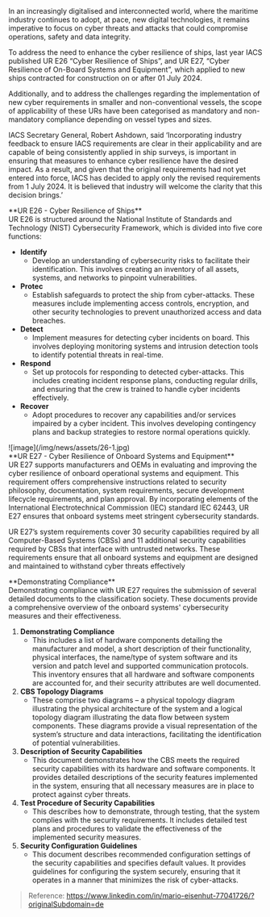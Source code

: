 <div className='news-paragraph'>
In an increasingly digitalised and interconnected world, where the maritime industry continues to adopt, at pace, new digital technologies, it remains imperative to focus on cyber threats and attacks that could compromise operations, safety and data integrity.

To address the need to enhance the cyber resilience of ships, last year IACS published UR E26 “Cyber Resilience of Ships”, and UR E27, “Cyber Resilience of On-Board Systems and Equipment”, which applied to new ships contracted for construction on or after 01 July  2024.

Additionally, and to address the challenges regarding the implementation of new cyber requirements in smaller and non-conventional vessels, the scope of applicability of these URs have been categorised as mandatory and non-mandatory compliance depending on vessel types and sizes.

IACS Secretary General, Robert Ashdown, said ‘Incorporating industry feedback to ensure IACS requirements are clear in their applicability and are capable of being consistently applied in ship surveys, is important in ensuring that measures to enhance cyber resilience have the desired impact.  As a result, and given that the original requirements had not yet entered into force, IACS has decided to apply only the revised requirements from 1 July 2024.  It is believed that industry will welcome the clarity that this decision brings.’
</div>

<div className='news-paragraph'>
**UR E26 - Cyber Resilience of Ships**
</div>

<div className='news-paragraph'>
UR E26 is structured around the National Institute of Standards and Technology (NIST) Cybersecurity Framework, which is divided into five core functions:
</div>

- **Identify**
    - Develop an understanding of cybersecurity risks to facilitate their identification. This involves creating an inventory of all assets, systems, and networks to pinpoint vulnerabilities.
- **Protec**
    - Establish safeguards to protect the ship from cyber-attacks. These measures include implementing access controls, encryption, and other security technologies to prevent unauthorized access and data breaches. 
- **Detect**
    - Implement measures for detecting cyber incidents on board. This involves deploying monitoring systems and intrusion detection tools to identify potential threats in real-time.
- **Respond**
    - Set up protocols for responding to detected cyber-attacks. This includes creating incident response plans, conducting regular drills, and ensuring that the crew is trained to handle cyber incidents effectively.
- **Recover**
    - Adopt procedures to recover any capabilities and/or services impaired by a cyber incident. This involves developing contingency plans and backup strategies to restore normal operations quickly.

<div className="news-image img-size_2">
![image](/img/news/assets/26-1.jpg)
</div>

<div className='news-paragraph'>
**UR E27 - Cyber Resilience of Onboard Systems and Equipment**
</div>

<div className='news-paragraph'>
UR E27 supports manufacturers and OEMs in evaluating and improving the cyber resilience of onboard operational systems and equipment. This requirement offers comprehensive instructions related to security philosophy, documentation, system requirements, secure development lifecycle requirements, and plan approval. By incorporating elements of the International Electrotechnical Commission (IEC) standard IEC 62443, UR E27 ensures that onboard systems meet stringent cybersecurity standards.

UR E27’s system requirements cover 30 security capabilities required by all Computer-Based Systems (CBSs) and 11 additional security capabilities required by CBSs that interface with untrusted networks. These requirements ensure that all onboard systems and equipment are designed and maintained to withstand cyber threats effectively
</div>

<div className='news-paragraph'>
**Demonstrating Compliance**
</div>

<div className='news-paragraph'>
Demonstrating compliance with UR E27 requires the submission of several detailed documents to the classification society. These documents provide a comprehensive overview of the onboard systems' cybersecurity measures and their effectiveness.
</div>

1. **Demonstrating Compliance**
     - <div className='news-paragraph'>This includes a list of hardware components detailing the manufacturer and model, a short description of their functionality, physical interfaces, the name/type of system software and its version and patch level and supported communication protocols. This inventory ensures that all hardware and software components are accounted for, and their security attributes are well documented.</div>
2. **CBS Topology Diagrams**
     - <div className='news-paragraph'>These comprise two diagrams – a physical topology diagram illustrating the physical architecture of the system and a logical topology diagram illustrating the data flow between system components. These diagrams provide a visual representation of the system’s structure and data interactions, facilitating the identification of potential vulnerabilities.</div>
3. **Description of Security Capabilities**
    - <div className='news-paragraph'>This document demonstrates how the CBS meets the required security capabilities with its hardware and software components. It provides detailed descriptions of the security features implemented in the system, ensuring that all necessary measures are in place to protect against cyber threats.</div>
4. **Test Procedure of Security Capabilities**
    - <div className='news-paragraph'>This describes how to demonstrate, through testing, that the system complies with the security requirements. It includes detailed test plans and procedures to validate the effectiveness of the implemented security measures.</div>
5. **Security Configuration Guidelines**
    - <div className='news-paragraph'>This document describes recommended configuration settings of the security capabilities and specifies default values. It provides guidelines for configuring the system securely, ensuring that it operates in a manner that minimizes the risk of cyber-attacks.</div>


> Reference: https://www.linkedin.com/in/mario-eisenhut-77041726/?originalSubdomain=de
